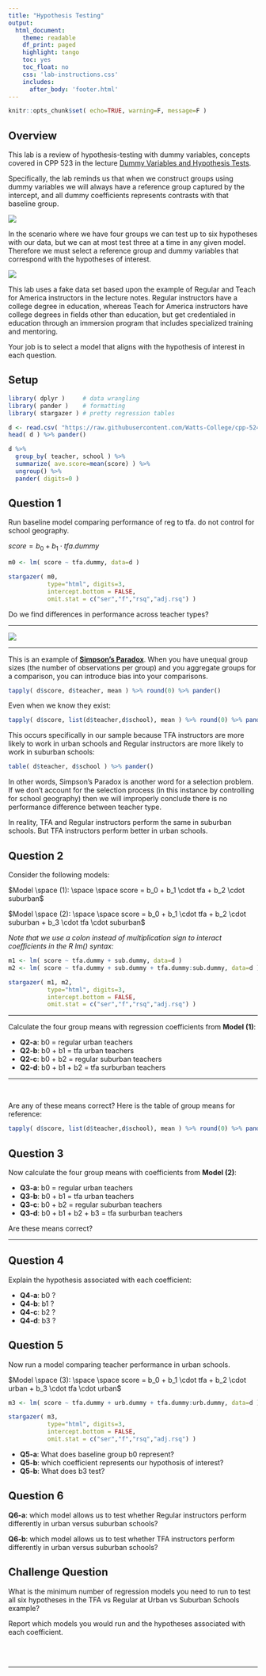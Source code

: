 ```yaml
---
title: "Hypothesis Testing"
output:
  html_document:
    theme: readable
    df_print: paged
    highlight: tango
    toc: yes
    toc_float: no
    css: 'lab-instructions.css'
    includes:
      after_body: 'footer.html'
--- 
```



```r
knitr::opts_chunk$set( echo=TRUE, warning=F, message=F )
```


## Overview 

This lab is a review of hypothesis-testing with dummy variables, concepts covered in CPP 523 in the lecture [Dummy Variables and Hypothesis Tests](https://github.com/Watts-College/cpp-524-fall-2021/raw/main//pubs/hypotheses-tests-with-dummy-variables.pdf).

Specifically, the lab reminds us that when we construct groups using dummy variables we will always have a reference group captured by the intercept, and all dummy coefficients represents contrasts with that baseline group. 

![](figures/dummy-hypotheses.png) 




In the scenario where we have four groups we can test up to six hypotheses with our data, but we can at most test three at a time in any given model. Therefore we must select a reference group and dummy variables that correspond with the hypotheses of interest. 

![](figures/all-hypotheses.png) 

This lab uses a fake data set based upon the example of Regular and Teach for America instructors in the lecture notes. Regular instructors have a college degree in education, whereas Teach for America instructors have college degrees in fields other than education, but get credentialed in education through an immersion program that includes specialized training and mentoring. 

Your job is to select a model that aligns with the hypothesis of interest in each question. 



## Setup 

```r
library( dplyr )     # data wrangling
library( pander )    # formatting 
library( stargazer ) # pretty regression tables 
```


```r
d <- read.csv( "https://raw.githubusercontent.com/Watts-College/cpp-524-fall-2021/main/labs/data/teach-for-america.csv" )
head( d ) %>% pander()
```

```r
d %>% 
  group_by( teacher, school ) %>% 
  summarize( ave.score=mean(score) ) %>% 
  ungroup() %>% 
  pander( digits=0 )
```



## Question 1

Run baseline model comparing performance of reg to tfa. do not control for school geography. 

$score = b_0 + b_1 \cdot tfa.dummy$


```r
m0 <- lm( score ~ tfa.dummy, data=d )

stargazer( m0, 
           type="html", digits=3,
           intercept.bottom = FALSE,
           omit.stat = c("ser","f","rsq","adj.rsq") )
```


Do we find differences in performance across teacher types? 

<hr>

![](figures/tfa-vs-reg.png)


<hr> 

This is an example of [**Simpson's Paradox**](https://en.wikipedia.org/wiki/Simpson%27s_paradox). When you have unequal group sizes (the number of observations per group) and you aggregate groups for a comparison, you can introduce bias into your comparisons. 

```r
tapply( d$score, d$teacher, mean ) %>% round(0) %>% pander()
```

Even when we know they exist: 

```r
tapply( d$score, list(d$teacher,d$school), mean ) %>% round(0) %>% pander()
```

This occurs specifically in our sample because TFA instructors are more likely to work in urban schools and Regular instructors are more likely to work in suburban schools: 

```r
table( d$teacher, d$school ) %>% pander()
```

In other words, Simpson's Paradox is another word for a selection problem. If we don't account for the selection process (in this instance by controlling for school geography) then we will improperly conclude there is no performance difference between teacher type. 

In reality, TFA and Regular instructors perform the same in suburban schools. But TFA instructors perform better in urban schools. 


## Question 2

Consider the following models:  

$Model \space (1): \space \space score = b_0 + b_1 \cdot tfa + b_2 \cdot suburban$

$Model \space (2): \space \space score = b_0 + b_1 \cdot tfa + b_2 \cdot suburban + b_3 \cdot tfa \cdot suburban$

*Note that we use a colon instead of multiplication sign to interact coefficients in the R lm() syntax:*


```r
m1 <- lm( score ~ tfa.dummy + sub.dummy, data=d )
m2 <- lm( score ~ tfa.dummy + sub.dummy + tfa.dummy:sub.dummy, data=d )

stargazer( m1, m2, 
           type="html", digits=3,
           intercept.bottom = FALSE,
           omit.stat = c("ser","f","rsq","adj.rsq") )
```

--------  

Calculate the four group means with regression coefficients from **Model (1)**:

* **Q2-a**: b0 = regular urban teachers 
* **Q2-b**: b0 + b1 = tfa urban teachers  
* **Q2-c**: b0 + b2 = regular suburban teachers  
* **Q2-d**: b0 + b1 + b2 = tfa surburban teachers  

--------

<br>

Are any of these means correct? Here is the table of group means for reference: 

```r
tapply( d$score, list(d$teacher,d$school), mean ) %>% round(0) %>% pander()
```

## Question 3

Now calculate the four group means with coefficients from **Model (2)**:

* **Q3-a**: b0 = regular urban teachers 
* **Q3-b**: b0 + b1 = tfa urban teachers   
* **Q3-c**: b0 + b2 = regular suburban teachers  
* **Q3-d**: b0 + b1 + b2 + b3 = tfa surburban teachers 

Are these means correct? 

----------




## Question 4

Explain the hypothesis associated with each coefficient:

* **Q4-a**: b0 ?  
* **Q4-b**: b1 ?  
* **Q4-c**: b2 ?  
* **Q4-d**: b3 ?  


## Question 5

Now run a model comparing teacher performance in urban schools. 

$Model \space (3): \space \space score = b_0 + b_1 \cdot tfa + b_2 \cdot urban + b_3 \cdot tfa \cdot urban$

```r

m3 <- lm( score ~ tfa.dummy + urb.dummy + tfa.dummy:urb.dummy, data=d )

stargazer( m3, 
           type="html", digits=3,
           intercept.bottom = FALSE,
           omit.stat = c("ser","f","rsq","adj.rsq") )
```

* **Q5-a**: What does baseline group b0 represent? 
* **Q5-b**: which coefficient represents our hypothosis of interest? 
* **Q5-b**: What does b3 test? 


## Question 6

**Q6-a**: which model allows us to test whether Regular instructors perform differently in urban versus suburban schools? 

**Q6-b**: which model allows us to test whether TFA instructors perform differently in urban versus suburban schools? 

## Challenge Question 

What is the minimum number of regression models you need to run to test all six hypotheses in the TFA vs Regular at Urban vs Suburban Schools example? 

Report which models you would run and the hypotheses associated with each coefficient. 


<br>
<br>
<hr>
<br>
<br>

